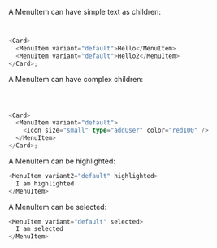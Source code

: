 A MenuItem can have simple text as children:

```typescript jsx


<Card>
  <MenuItem variant="default">Hello</MenuItem>
  <MenuItem variant="default">Hello2</MenuItem>
</Card>;
```

A MenuItem can have complex children:

```typescript jsx



<Card>
  <MenuItem variant="default">
    <Icon size="small" type="addUser" color="red100" />
  </MenuItem>
</Card>;
```

A MenuItem can be highlighted:

```typescript jsx
<MenuItem variant2="default" highlighted>
  I am highlighted
</MenuItem>
```

A MenuItem can be selected:

```typescript jsx
<MenuItem variant="default" selected>
  I am selected
</MenuItem>
```
